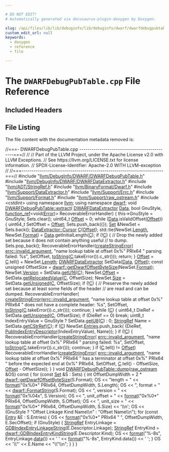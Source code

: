 ```yaml
---

# DO NOT EDIT!
# Automatically generated via docusaurus-plugin-doxygen by Doxygen.

slug: /api/files/lib/lib/debuginfo/lib/debuginfo/dwarf/dwarfdebugpubtable-cpp
custom_edit_url: null
keywords:
  - doxygen
  - reference
  - file

---
```





# The `DWARFDebugPubTable.cpp` File Reference

<DoxygenPage pluginConfig={pluginConfig}>



## Included Headers

<IncludesList>
<IncludesListItem
  filePath="llvm/DebugInfo/DWARF/DWARFDebugPubTable.h"
  permalink="/docs/api/files/include/include/llvm/include/llvm/debuginfo/include/llvm/debuginfo/dwarf/dwarfdebugpubtable-h"
  isLocal="true" />
<IncludesListItem
  filePath="llvm/DebugInfo/DWARF/DWARFDataExtractor.h"
  permalink="/docs/api/files/include/include/llvm/include/llvm/debuginfo/include/llvm/debuginfo/dwarf/dwarfdataextractor-h"
  isLocal="true" />
<IncludesListItem
  filePath="llvm/ADT/StringRef.h"
  permalink="/docs/api/files/include/include/llvm/include/llvm/adt/stringref-h"
  isLocal="true" />
<IncludesListItem
  filePath="llvm/BinaryFormat/Dwarf.h"
  permalink="/docs/api/files/include/include/llvm/include/llvm/binaryformat/dwarf-h"
  isLocal="true" />
<IncludesListItem
  filePath="llvm/Support/DataExtractor.h"
  permalink="/docs/api/files/include/include/llvm/include/llvm/support/dataextractor-h"
  isLocal="true" />
<IncludesListItem
  filePath="llvm/Support/Errc.h"
  permalink="/docs/api/files/include/include/llvm/include/llvm/support/errc-h"
  isLocal="true" />
<IncludesListItem
  filePath="llvm/Support/Format.h"
  permalink="/docs/api/files/include/include/llvm/include/llvm/support/format-h"
  isLocal="true" />
<IncludesListItem
  filePath="llvm/Support/raw_ostream.h"
  permalink="/docs/api/files/include/include/llvm/include/llvm/support/raw-ostream-h"
  isLocal="true" />
<IncludesListItem
  filePath="cstdint"
  permalink=""
  isLocal="false" />
</IncludesList>


## File Listing

The file content with the documentation metadata removed is:

<ProgramListing>

<Link id="l00001" /><CodeLine lineNumber="1"><Highlight kind="comment">//===- DWARFDebugPubTable.cpp ---------------------------------------------===//</Highlight><Highlight kind="normal"></Highlight></CodeLine>
<Link id="l00002" /><CodeLine lineNumber="2"><Highlight kind="normal"></Highlight><Highlight kind="comment">//</Highlight><Highlight kind="normal"></Highlight></CodeLine>
<Link id="l00003" /><CodeLine lineNumber="3"><Highlight kind="normal"></Highlight><Highlight kind="comment">// Part of the LLVM Project, under the Apache License v2.0 with LLVM Exceptions.</Highlight><Highlight kind="normal"></Highlight></CodeLine>
<Link id="l00004" /><CodeLine lineNumber="4"><Highlight kind="normal"></Highlight><Highlight kind="comment">// See https://llvm.org/LICENSE.txt for license information.</Highlight><Highlight kind="normal"></Highlight></CodeLine>
<Link id="l00005" /><CodeLine lineNumber="5"><Highlight kind="normal"></Highlight><Highlight kind="comment">// SPDX-License-Identifier: Apache-2.0 WITH LLVM-exception</Highlight><Highlight kind="normal"></Highlight></CodeLine>
<Link id="l00006" /><CodeLine lineNumber="6"><Highlight kind="normal"></Highlight><Highlight kind="comment">//</Highlight><Highlight kind="normal"></Highlight></CodeLine>
<Link id="l00007" /><CodeLine lineNumber="7"><Highlight kind="normal"></Highlight><Highlight kind="comment">//===----------------------------------------------------------------------===//</Highlight><Highlight kind="normal"></Highlight></CodeLine>
<Link id="l00008" /><CodeLine lineNumber="8"><Highlight kind="normal"></Highlight></CodeLine>
<Link id="l00009" /><CodeLine lineNumber="9"><Highlight kind="normal"></Highlight><Highlight kind="preprocessor">#include &quot;<a href="/docs/api/files/include/include/llvm/include/llvm/debuginfo/include/llvm/debuginfo/dwarf/dwarfdebugpubtable-h">llvm/DebugInfo/DWARF/DWARFDebugPubTable.h</a>&quot;</Highlight><Highlight kind="normal"></Highlight></CodeLine>
<Link id="l00010" /><CodeLine lineNumber="10"><Highlight kind="normal"></Highlight><Highlight kind="preprocessor">#include &quot;<a href="/docs/api/files/include/include/llvm/include/llvm/debuginfo/include/llvm/debuginfo/dwarf/dwarfdataextractor-h">llvm/DebugInfo/DWARF/DWARFDataExtractor.h</a>&quot;</Highlight><Highlight kind="normal"></Highlight></CodeLine>
<Link id="l00011" /><CodeLine lineNumber="11"><Highlight kind="normal"></Highlight><Highlight kind="preprocessor">#include &quot;<a href="/docs/api/files/include/include/llvm/include/llvm/adt/stringref-h">llvm/ADT/StringRef.h</a>&quot;</Highlight><Highlight kind="normal"></Highlight></CodeLine>
<Link id="l00012" /><CodeLine lineNumber="12"><Highlight kind="normal"></Highlight><Highlight kind="preprocessor">#include &quot;<a href="/docs/api/files/include/include/llvm/include/llvm/binaryformat/dwarf-h">llvm/BinaryFormat/Dwarf.h</a>&quot;</Highlight><Highlight kind="normal"></Highlight></CodeLine>
<Link id="l00013" /><CodeLine lineNumber="13"><Highlight kind="normal"></Highlight><Highlight kind="preprocessor">#include &quot;<a href="/docs/api/files/include/include/llvm/include/llvm/support/dataextractor-h">llvm/Support/DataExtractor.h</a>&quot;</Highlight><Highlight kind="normal"></Highlight></CodeLine>
<Link id="l00014" /><CodeLine lineNumber="14"><Highlight kind="normal"></Highlight><Highlight kind="preprocessor">#include &quot;<a href="/docs/api/files/include/include/llvm/include/llvm/support/errc-h">llvm/Support/Errc.h</a>&quot;</Highlight><Highlight kind="normal"></Highlight></CodeLine>
<Link id="l00015" /><CodeLine lineNumber="15"><Highlight kind="normal"></Highlight><Highlight kind="preprocessor">#include &quot;<a href="/docs/api/files/include/include/llvm/include/llvm/support/format-h">llvm/Support/Format.h</a>&quot;</Highlight><Highlight kind="normal"></Highlight></CodeLine>
<Link id="l00016" /><CodeLine lineNumber="16"><Highlight kind="normal"></Highlight><Highlight kind="preprocessor">#include &quot;<a href="/docs/api/files/include/include/llvm/include/llvm/support/raw-ostream-h">llvm/Support/raw&#95;ostream.h</a>&quot;</Highlight><Highlight kind="normal"></Highlight></CodeLine>
<Link id="l00017" /><CodeLine lineNumber="17"><Highlight kind="normal"></Highlight><Highlight kind="preprocessor">#include &lt;cstdint&gt;</Highlight><Highlight kind="normal"></Highlight></CodeLine>
<Link id="l00018" /><CodeLine lineNumber="18"><Highlight kind="normal"></Highlight></CodeLine>
<Link id="l00019" /><CodeLine lineNumber="19"><Highlight kind="normal"></Highlight><Highlight kind="keyword">using namespace </Highlight><Highlight kind="normal"><a href="/docs/api/namespaces/llvm">llvm</a>;</Highlight></CodeLine>
<Link id="l00020" /><CodeLine lineNumber="20"><Highlight kind="normal"></Highlight><Highlight kind="keyword">using namespace </Highlight><Highlight kind="normal"><a href="/docs/api/namespaces/llvm/dwarf">dwarf</a>;</Highlight></CodeLine>
<Link id="l00021" /><CodeLine lineNumber="21"><Highlight kind="normal"></Highlight></CodeLine>
<Link id="l00022" /><CodeLine lineNumber="22" lineLink="/docs/api/classes/llvm/dwarfdebugpubtable/#a021fcf81d5e7d4534f0aaf4984381236"><Highlight kind="normal"></Highlight><Highlight kind="keywordtype">void</Highlight><Highlight kind="normal"> <a href="/docs/api/classes/llvm/dwarfdebugpubtable/#a021fcf81d5e7d4534f0aaf4984381236">DWARFDebugPubTable::extract</a>(</Highlight></CodeLine>
<Link id="l00023" /><CodeLine lineNumber="23"><Highlight kind="normal">    <a href="/docs/api/classes/llvm/dwarfdataextractor">DWARFDataExtractor</a> <a href="/docs/api/namespaces/llvm/#aa20539e89704d20b98b97e9c3feac934">Data</a>, </Highlight><Highlight kind="keywordtype">bool</Highlight><Highlight kind="normal"> GnuStyle,</Highlight></CodeLine>
<Link id="l00024" /><CodeLine lineNumber="24"><Highlight kind="normal">    <a href="/docs/api/classes/llvm/function-ref">function&#95;ref</a>&lt;</Highlight><Highlight kind="keywordtype">void</Highlight><Highlight kind="normal">(<a href="/docs/api/classes/llvm/error">Error</a>)&gt; RecoverableErrorHandler) &#123;</Highlight></CodeLine>
<Link id="l00025" /><CodeLine lineNumber="25"><Highlight kind="normal">  this-&gt;GnuStyle = GnuStyle;</Highlight></CodeLine>
<Link id="l00026" /><CodeLine lineNumber="26"><Highlight kind="normal">  Sets.clear();</Highlight></CodeLine>
<Link id="l00027" /><CodeLine lineNumber="27"><Highlight kind="normal">  uint64&#95;t <a href="/docs/api/namespaces/llvm/#a05f5b9a11bdcc5feba62899f95dcf878a3134224cba2545bc57954d3b072aebb4">Offset</a> = 0;</Highlight></CodeLine>
<Link id="l00028" /><CodeLine lineNumber="28"><Highlight kind="normal">  </Highlight><Highlight kind="keywordflow">while</Highlight><Highlight kind="normal"> (<a href="/docs/api/namespaces/llvm/#aa20539e89704d20b98b97e9c3feac934">Data</a>.isValidOffset(<a href="/docs/api/namespaces/llvm/#a05f5b9a11bdcc5feba62899f95dcf878a3134224cba2545bc57954d3b072aebb4">Offset</a>)) &#123;</Highlight></CodeLine>
<Link id="l00029" /><CodeLine lineNumber="29"><Highlight kind="normal">    uint64&#95;t SetOffset = <a href="/docs/api/namespaces/llvm/#a05f5b9a11bdcc5feba62899f95dcf878a3134224cba2545bc57954d3b072aebb4">Offset</a>;</Highlight></CodeLine>
<Link id="l00030" /><CodeLine lineNumber="30"><Highlight kind="normal">    Sets.push&#95;back(&#123;&#125;);</Highlight></CodeLine>
<Link id="l00031" /><CodeLine lineNumber="31"><Highlight kind="normal">    <a href="/docs/api/structs/llvm/dwarfdebugpubtable/set">Set</a> &amp;NewSet = Sets.back();</Highlight></CodeLine>
<Link id="l00032" /><CodeLine lineNumber="32"><Highlight kind="normal"></Highlight></CodeLine>
<Link id="l00033" /><CodeLine lineNumber="33"><Highlight kind="normal">    <a href="/docs/api/classes/llvm/dataextractor/cursor">DataExtractor::Cursor</a> <a href="/docs/api/namespaces/llvm/callingconv/#ac6aa1387c4375260e2468eb5a77fdb4cafd841a49aec1539bc88abc8ff9e170fb">C</a>(<a href="/docs/api/namespaces/llvm/#a05f5b9a11bdcc5feba62899f95dcf878a3134224cba2545bc57954d3b072aebb4">Offset</a>);</Highlight></CodeLine>
<Link id="l00034" /><CodeLine lineNumber="34"><Highlight kind="normal">    std::tie(NewSet.<a href="/docs/api/structs/llvm/dwarfdebugpubtable/set/#a279f88f406170cef2d80d6296a0cdbf8">Length</a>, NewSet.<a href="/docs/api/structs/llvm/dwarfdebugpubtable/set/#a6ee0ea66e66bfbc0aaa48ae4f408638b">Format</a>) = <a href="/docs/api/namespaces/llvm/#aa20539e89704d20b98b97e9c3feac934">Data</a>.getInitialLength(<a href="/docs/api/namespaces/llvm/callingconv/#ac6aa1387c4375260e2468eb5a77fdb4cafd841a49aec1539bc88abc8ff9e170fb">C</a>);</Highlight></CodeLine>
<Link id="l00035" /><CodeLine lineNumber="35"><Highlight kind="normal">    </Highlight><Highlight kind="keywordflow">if</Highlight><Highlight kind="normal"> (!<a href="/docs/api/namespaces/llvm/callingconv/#ac6aa1387c4375260e2468eb5a77fdb4cafd841a49aec1539bc88abc8ff9e170fb">C</a>) &#123;</Highlight></CodeLine>
<Link id="l00036" /><CodeLine lineNumber="36"><Highlight kind="normal">      </Highlight><Highlight kind="comment">// Drop the newly added set because it does not contain anything useful</Highlight><Highlight kind="normal"></Highlight></CodeLine>
<Link id="l00037" /><CodeLine lineNumber="37"><Highlight kind="normal">      </Highlight><Highlight kind="comment">// to dump.</Highlight><Highlight kind="normal"></Highlight></CodeLine>
<Link id="l00038" /><CodeLine lineNumber="38"><Highlight kind="normal">      Sets.pop&#95;back();</Highlight></CodeLine>
<Link id="l00039" /><CodeLine lineNumber="39"><Highlight kind="normal">      RecoverableErrorHandler(<a href="/docs/api/namespaces/llvm/#a4d2fd926089a58d482fb67a362e11bad">createStringError</a>(</Highlight></CodeLine>
<Link id="l00040" /><CodeLine lineNumber="40"><Highlight kind="normal">          <a href="/docs/api/namespaces/llvm/#a59739a4f15fb2ec57a6b7fcfe938546bae55d43eabeefe5a8271b4a3c898bd18f">errc::invalid&#95;argument</a>,</Highlight></CodeLine>
<Link id="l00041" /><CodeLine lineNumber="41"><Highlight kind="normal">          </Highlight><Highlight kind="stringliteral">&quot;name lookup table at offset 0x%&quot;</Highlight><Highlight kind="normal"> PRIx64 </Highlight><Highlight kind="stringliteral">&quot; parsing failed: %s&quot;</Highlight><Highlight kind="normal">,</Highlight></CodeLine>
<Link id="l00042" /><CodeLine lineNumber="42"><Highlight kind="normal">          SetOffset, <a href="/docs/api/namespaces/llvm/#aba83a013c55b19255697393a10d9165e">toString</a>(<a href="/docs/api/namespaces/llvm/callingconv/#ac6aa1387c4375260e2468eb5a77fdb4cafd841a49aec1539bc88abc8ff9e170fb">C</a>.takeError()).c&#95;str()));</Highlight></CodeLine>
<Link id="l00043" /><CodeLine lineNumber="43"><Highlight kind="normal">      </Highlight><Highlight kind="keywordflow">return</Highlight><Highlight kind="normal">;</Highlight></CodeLine>
<Link id="l00044" /><CodeLine lineNumber="44"><Highlight kind="normal">    &#125;</Highlight></CodeLine>
<Link id="l00045" /><CodeLine lineNumber="45"><Highlight kind="normal"></Highlight></CodeLine>
<Link id="l00046" /><CodeLine lineNumber="46"><Highlight kind="normal">    <a href="/docs/api/namespaces/llvm/#a05f5b9a11bdcc5feba62899f95dcf878a3134224cba2545bc57954d3b072aebb4">Offset</a> = <a href="/docs/api/namespaces/llvm/callingconv/#ac6aa1387c4375260e2468eb5a77fdb4cafd841a49aec1539bc88abc8ff9e170fb">C</a>.tell() + NewSet.<a href="/docs/api/structs/llvm/dwarfdebugpubtable/set/#a279f88f406170cef2d80d6296a0cdbf8">Length</a>;</Highlight></CodeLine>
<Link id="l00047" /><CodeLine lineNumber="47"><Highlight kind="normal">    <a href="/docs/api/classes/llvm/dwarfdataextractor">DWARFDataExtractor</a> SetData(<a href="/docs/api/namespaces/llvm/#aa20539e89704d20b98b97e9c3feac934">Data</a>, <a href="/docs/api/namespaces/llvm/#a05f5b9a11bdcc5feba62899f95dcf878a3134224cba2545bc57954d3b072aebb4">Offset</a>);</Highlight></CodeLine>
<Link id="l00048" /><CodeLine lineNumber="48"><Highlight kind="normal">    </Highlight><Highlight kind="keyword">const</Highlight><Highlight kind="normal"> </Highlight><Highlight kind="keywordtype">unsigned</Highlight><Highlight kind="normal"> OffsetSize = <a href="/docs/api/namespaces/llvm/dwarf/#aa234436b20c856bcf616330ffcad6939">dwarf::getDwarfOffsetByteSize</a>(NewSet.<a href="/docs/api/structs/llvm/dwarfdebugpubtable/set/#a6ee0ea66e66bfbc0aaa48ae4f408638b">Format</a>);</Highlight></CodeLine>
<Link id="l00049" /><CodeLine lineNumber="49"><Highlight kind="normal"></Highlight></CodeLine>
<Link id="l00050" /><CodeLine lineNumber="50"><Highlight kind="normal">    NewSet.<a href="/docs/api/structs/llvm/dwarfdebugpubtable/set/#aef73b42b6bfd81240536c89ec9d9172c">Version</a> = SetData.<a href="/docs/api/classes/llvm/dataextractor/#a98923ce73981e5171ef246bdcc6fde60">getU16</a>(<a href="/docs/api/namespaces/llvm/callingconv/#ac6aa1387c4375260e2468eb5a77fdb4cafd841a49aec1539bc88abc8ff9e170fb">C</a>);</Highlight></CodeLine>
<Link id="l00051" /><CodeLine lineNumber="51"><Highlight kind="normal">    NewSet.<a href="/docs/api/structs/llvm/dwarfdebugpubtable/set/#a3b8d425362d21bbb5e355624495ef2a1">Offset</a> = SetData.<a href="/docs/api/classes/llvm/dwarfdataextractor/#a814a7655e692e4f880b38eed143052fb">getRelocatedValue</a>(<a href="/docs/api/namespaces/llvm/callingconv/#ac6aa1387c4375260e2468eb5a77fdb4cafd841a49aec1539bc88abc8ff9e170fb">C</a>, OffsetSize);</Highlight></CodeLine>
<Link id="l00052" /><CodeLine lineNumber="52"><Highlight kind="normal">    NewSet.<a href="/docs/api/structs/llvm/dwarfdebugpubtable/set/#ad0e76ecb4b6207b979c7d2ecac9d06d5">Size</a> = SetData.<a href="/docs/api/classes/llvm/dataextractor/#a091e3b172c8f532c021b21c90fd3d461">getUnsigned</a>(<a href="/docs/api/namespaces/llvm/callingconv/#ac6aa1387c4375260e2468eb5a77fdb4cafd841a49aec1539bc88abc8ff9e170fb">C</a>, OffsetSize);</Highlight></CodeLine>
<Link id="l00053" /><CodeLine lineNumber="53"><Highlight kind="normal"></Highlight></CodeLine>
<Link id="l00054" /><CodeLine lineNumber="54"><Highlight kind="normal">    </Highlight><Highlight kind="keywordflow">if</Highlight><Highlight kind="normal"> (!<a href="/docs/api/namespaces/llvm/callingconv/#ac6aa1387c4375260e2468eb5a77fdb4cafd841a49aec1539bc88abc8ff9e170fb">C</a>) &#123;</Highlight></CodeLine>
<Link id="l00055" /><CodeLine lineNumber="55"><Highlight kind="normal">      </Highlight><Highlight kind="comment">// Preserve the newly added set because at least some fields of the header</Highlight><Highlight kind="normal"></Highlight></CodeLine>
<Link id="l00056" /><CodeLine lineNumber="56"><Highlight kind="normal">      </Highlight><Highlight kind="comment">// are read and can be dumped.</Highlight><Highlight kind="normal"></Highlight></CodeLine>
<Link id="l00057" /><CodeLine lineNumber="57"><Highlight kind="normal">      RecoverableErrorHandler(</Highlight></CodeLine>
<Link id="l00058" /><CodeLine lineNumber="58"><Highlight kind="normal">          <a href="/docs/api/namespaces/llvm/#a4d2fd926089a58d482fb67a362e11bad">createStringError</a>(<a href="/docs/api/namespaces/llvm/#a59739a4f15fb2ec57a6b7fcfe938546bae55d43eabeefe5a8271b4a3c898bd18f">errc::invalid&#95;argument</a>,</Highlight></CodeLine>
<Link id="l00059" /><CodeLine lineNumber="59"><Highlight kind="normal">                            </Highlight><Highlight kind="stringliteral">&quot;name lookup table at offset 0x%&quot;</Highlight><Highlight kind="normal"> PRIx64</Highlight></CodeLine>
<Link id="l00060" /><CodeLine lineNumber="60"><Highlight kind="normal">                            </Highlight><Highlight kind="stringliteral">&quot; does not have a complete header: %s&quot;</Highlight><Highlight kind="normal">,</Highlight></CodeLine>
<Link id="l00061" /><CodeLine lineNumber="61"><Highlight kind="normal">                            SetOffset, <a href="/docs/api/namespaces/llvm/#aba83a013c55b19255697393a10d9165e">toString</a>(<a href="/docs/api/namespaces/llvm/callingconv/#ac6aa1387c4375260e2468eb5a77fdb4cafd841a49aec1539bc88abc8ff9e170fb">C</a>.takeError()).c&#95;str()));</Highlight></CodeLine>
<Link id="l00062" /><CodeLine lineNumber="62"><Highlight kind="normal">      </Highlight><Highlight kind="keywordflow">continue</Highlight><Highlight kind="normal">;</Highlight></CodeLine>
<Link id="l00063" /><CodeLine lineNumber="63"><Highlight kind="normal">    &#125;</Highlight></CodeLine>
<Link id="l00064" /><CodeLine lineNumber="64"><Highlight kind="normal"></Highlight></CodeLine>
<Link id="l00065" /><CodeLine lineNumber="65"><Highlight kind="normal">    </Highlight><Highlight kind="keywordflow">while</Highlight><Highlight kind="normal"> (<a href="/docs/api/namespaces/llvm/callingconv/#ac6aa1387c4375260e2468eb5a77fdb4cafd841a49aec1539bc88abc8ff9e170fb">C</a>) &#123;</Highlight></CodeLine>
<Link id="l00066" /><CodeLine lineNumber="66"><Highlight kind="normal">      uint64&#95;t DieRef = SetData.<a href="/docs/api/classes/llvm/dataextractor/#a091e3b172c8f532c021b21c90fd3d461">getUnsigned</a>(<a href="/docs/api/namespaces/llvm/callingconv/#ac6aa1387c4375260e2468eb5a77fdb4cafd841a49aec1539bc88abc8ff9e170fb">C</a>, OffsetSize);</Highlight></CodeLine>
<Link id="l00067" /><CodeLine lineNumber="67"><Highlight kind="normal">      </Highlight><Highlight kind="keywordflow">if</Highlight><Highlight kind="normal"> (DieRef == 0)</Highlight></CodeLine>
<Link id="l00068" /><CodeLine lineNumber="68"><Highlight kind="normal">        </Highlight><Highlight kind="keywordflow">break</Highlight><Highlight kind="normal">;</Highlight></CodeLine>
<Link id="l00069" /><CodeLine lineNumber="69"><Highlight kind="normal">      uint8&#95;t IndexEntryValue = GnuStyle ? SetData.<a href="/docs/api/classes/llvm/dataextractor/#a45ee696c4102751e0194a0210c07dac0">getU8</a>(<a href="/docs/api/namespaces/llvm/callingconv/#ac6aa1387c4375260e2468eb5a77fdb4cafd841a49aec1539bc88abc8ff9e170fb">C</a>) : 0;</Highlight></CodeLine>
<Link id="l00070" /><CodeLine lineNumber="70"><Highlight kind="normal">      <a href="/docs/api/classes/llvm/stringref">StringRef</a> Name = SetData.<a href="/docs/api/classes/llvm/dataextractor/#a3b587fe584a4e8b02c4ca0426be42918">getCStrRef</a>(<a href="/docs/api/namespaces/llvm/callingconv/#ac6aa1387c4375260e2468eb5a77fdb4cafd841a49aec1539bc88abc8ff9e170fb">C</a>);</Highlight></CodeLine>
<Link id="l00071" /><CodeLine lineNumber="71"><Highlight kind="normal">      </Highlight><Highlight kind="keywordflow">if</Highlight><Highlight kind="normal"> (<a href="/docs/api/namespaces/llvm/callingconv/#ac6aa1387c4375260e2468eb5a77fdb4cafd841a49aec1539bc88abc8ff9e170fb">C</a>)</Highlight></CodeLine>
<Link id="l00072" /><CodeLine lineNumber="72"><Highlight kind="normal">        NewSet.<a href="/docs/api/structs/llvm/dwarfdebugpubtable/set/#a7f839cd510bd2e16a32556f66fbf1036">Entries</a>.push&#95;back(</Highlight></CodeLine>
<Link id="l00073" /><CodeLine lineNumber="73"><Highlight kind="normal">            &#123;DieRef, <a href="/docs/api/structs/llvm/dwarf/pubindexentrydescriptor">PubIndexEntryDescriptor</a>(IndexEntryValue), Name&#125;);</Highlight></CodeLine>
<Link id="l00074" /><CodeLine lineNumber="74"><Highlight kind="normal">    &#125;</Highlight></CodeLine>
<Link id="l00075" /><CodeLine lineNumber="75"><Highlight kind="normal"></Highlight></CodeLine>
<Link id="l00076" /><CodeLine lineNumber="76"><Highlight kind="normal">    </Highlight><Highlight kind="keywordflow">if</Highlight><Highlight kind="normal"> (!<a href="/docs/api/namespaces/llvm/callingconv/#ac6aa1387c4375260e2468eb5a77fdb4cafd841a49aec1539bc88abc8ff9e170fb">C</a>) &#123;</Highlight></CodeLine>
<Link id="l00077" /><CodeLine lineNumber="77"><Highlight kind="normal">      RecoverableErrorHandler(<a href="/docs/api/namespaces/llvm/#a4d2fd926089a58d482fb67a362e11bad">createStringError</a>(</Highlight></CodeLine>
<Link id="l00078" /><CodeLine lineNumber="78"><Highlight kind="normal">          <a href="/docs/api/namespaces/llvm/#a59739a4f15fb2ec57a6b7fcfe938546bae55d43eabeefe5a8271b4a3c898bd18f">errc::invalid&#95;argument</a>,</Highlight></CodeLine>
<Link id="l00079" /><CodeLine lineNumber="79"><Highlight kind="normal">          </Highlight><Highlight kind="stringliteral">&quot;name lookup table at offset 0x%&quot;</Highlight><Highlight kind="normal"> PRIx64 </Highlight><Highlight kind="stringliteral">&quot; parsing failed: %s&quot;</Highlight><Highlight kind="normal">,</Highlight></CodeLine>
<Link id="l00080" /><CodeLine lineNumber="80"><Highlight kind="normal">          SetOffset, <a href="/docs/api/namespaces/llvm/#aba83a013c55b19255697393a10d9165e">toString</a>(<a href="/docs/api/namespaces/llvm/callingconv/#ac6aa1387c4375260e2468eb5a77fdb4cafd841a49aec1539bc88abc8ff9e170fb">C</a>.takeError()).c&#95;str()));</Highlight></CodeLine>
<Link id="l00081" /><CodeLine lineNumber="81"><Highlight kind="normal">      </Highlight><Highlight kind="keywordflow">continue</Highlight><Highlight kind="normal">;</Highlight></CodeLine>
<Link id="l00082" /><CodeLine lineNumber="82"><Highlight kind="normal">    &#125;</Highlight></CodeLine>
<Link id="l00083" /><CodeLine lineNumber="83"><Highlight kind="normal">    </Highlight><Highlight kind="keywordflow">if</Highlight><Highlight kind="normal"> (<a href="/docs/api/namespaces/llvm/callingconv/#ac6aa1387c4375260e2468eb5a77fdb4cafd841a49aec1539bc88abc8ff9e170fb">C</a>.tell() != <a href="/docs/api/namespaces/llvm/#a05f5b9a11bdcc5feba62899f95dcf878a3134224cba2545bc57954d3b072aebb4">Offset</a>)</Highlight></CodeLine>
<Link id="l00084" /><CodeLine lineNumber="84"><Highlight kind="normal">      RecoverableErrorHandler(<a href="/docs/api/namespaces/llvm/#a4d2fd926089a58d482fb67a362e11bad">createStringError</a>(</Highlight></CodeLine>
<Link id="l00085" /><CodeLine lineNumber="85"><Highlight kind="normal">          <a href="/docs/api/namespaces/llvm/#a59739a4f15fb2ec57a6b7fcfe938546bae55d43eabeefe5a8271b4a3c898bd18f">errc::invalid&#95;argument</a>,</Highlight></CodeLine>
<Link id="l00086" /><CodeLine lineNumber="86"><Highlight kind="normal">          </Highlight><Highlight kind="stringliteral">&quot;name lookup table at offset 0x%&quot;</Highlight><Highlight kind="normal"> PRIx64</Highlight></CodeLine>
<Link id="l00087" /><CodeLine lineNumber="87"><Highlight kind="normal">          </Highlight><Highlight kind="stringliteral">&quot; has a terminator at offset 0x%&quot;</Highlight><Highlight kind="normal"> PRIx64</Highlight></CodeLine>
<Link id="l00088" /><CodeLine lineNumber="88"><Highlight kind="normal">          </Highlight><Highlight kind="stringliteral">&quot; before the expected end at 0x%&quot;</Highlight><Highlight kind="normal"> PRIx64,</Highlight></CodeLine>
<Link id="l00089" /><CodeLine lineNumber="89"><Highlight kind="normal">          SetOffset, <a href="/docs/api/namespaces/llvm/callingconv/#ac6aa1387c4375260e2468eb5a77fdb4cafd841a49aec1539bc88abc8ff9e170fb">C</a>.tell() - OffsetSize, <a href="/docs/api/namespaces/llvm/#a05f5b9a11bdcc5feba62899f95dcf878a3134224cba2545bc57954d3b072aebb4">Offset</a> - OffsetSize));</Highlight></CodeLine>
<Link id="l00090" /><CodeLine lineNumber="90"><Highlight kind="normal">  &#125;</Highlight></CodeLine>
<Link id="l00091" /><CodeLine lineNumber="91"><Highlight kind="normal">&#125;</Highlight></CodeLine>
<Link id="l00092" /><CodeLine lineNumber="92"><Highlight kind="normal"></Highlight></CodeLine>
<Link id="l00093" /><CodeLine lineNumber="93" lineLink="/docs/api/classes/llvm/dwarfdebugpubtable/#a2d35cbb8144f97cd0811de3487719084"><Highlight kind="normal"></Highlight><Highlight kind="keywordtype">void</Highlight><Highlight kind="normal"> <a href="/docs/api/classes/llvm/dwarfdebugpubtable/#a2d35cbb8144f97cd0811de3487719084">DWARFDebugPubTable::dump</a>(<a href="/docs/api/classes/llvm/raw-ostream">raw&#95;ostream</a> &amp;OS)</Highlight><Highlight kind="keyword"> const </Highlight><Highlight kind="normal">&#123;</Highlight></CodeLine>
<Link id="l00094" /><CodeLine lineNumber="94"><Highlight kind="normal">  </Highlight><Highlight kind="keywordflow">for</Highlight><Highlight kind="normal"> (</Highlight><Highlight kind="keyword">const</Highlight><Highlight kind="normal"> <a href="/docs/api/structs/llvm/dwarfdebugpubtable/set">Set</a> &amp;S : Sets) &#123;</Highlight></CodeLine>
<Link id="l00095" /><CodeLine lineNumber="95"><Highlight kind="normal">    </Highlight><Highlight kind="keywordtype">int</Highlight><Highlight kind="normal"> OffsetDumpWidth = 2 &#42; <a href="/docs/api/namespaces/llvm/dwarf/#aa234436b20c856bcf616330ffcad6939">dwarf::getDwarfOffsetByteSize</a>(S.Format);</Highlight></CodeLine>
<Link id="l00096" /><CodeLine lineNumber="96"><Highlight kind="normal">    OS &lt;&lt; </Highlight><Highlight kind="stringliteral">&quot;length = &quot;</Highlight><Highlight kind="normal"> &lt;&lt; <a href="/docs/api/namespaces/llvm/#a939bc2108d47080767f0c06ba56caec7">format</a>(</Highlight><Highlight kind="stringliteral">&quot;0x%0&#42;&quot;</Highlight><Highlight kind="normal"> PRIx64, OffsetDumpWidth, S.Length);</Highlight></CodeLine>
<Link id="l00097" /><CodeLine lineNumber="97"><Highlight kind="normal">    OS &lt;&lt; </Highlight><Highlight kind="stringliteral">&quot;, format = &quot;</Highlight><Highlight kind="normal"> &lt;&lt; <a href="/docs/api/groups/dwarfconstantsdumping/#gaad973adc80fce80cd7fb76d263240436">dwarf::FormatString</a>(S.Format);</Highlight></CodeLine>
<Link id="l00098" /><CodeLine lineNumber="98"><Highlight kind="normal">    OS &lt;&lt; </Highlight><Highlight kind="stringliteral">&quot;, version = &quot;</Highlight><Highlight kind="normal"> &lt;&lt; <a href="/docs/api/namespaces/llvm/#a939bc2108d47080767f0c06ba56caec7">format</a>(</Highlight><Highlight kind="stringliteral">&quot;0x%04x&quot;</Highlight><Highlight kind="normal">, S.Version);</Highlight></CodeLine>
<Link id="l00099" /><CodeLine lineNumber="99"><Highlight kind="normal">    OS &lt;&lt; </Highlight><Highlight kind="stringliteral">&quot;, unit&#95;offset = &quot;</Highlight><Highlight kind="normal"></Highlight></CodeLine>
<Link id="l00100" /><CodeLine lineNumber="100"><Highlight kind="normal">       &lt;&lt; <a href="/docs/api/namespaces/llvm/#a939bc2108d47080767f0c06ba56caec7">format</a>(</Highlight><Highlight kind="stringliteral">&quot;0x%0&#42;&quot;</Highlight><Highlight kind="normal"> PRIx64, OffsetDumpWidth, S.Offset);</Highlight></CodeLine>
<Link id="l00101" /><CodeLine lineNumber="101"><Highlight kind="normal">    OS &lt;&lt; </Highlight><Highlight kind="stringliteral">&quot;, unit&#95;size = &quot;</Highlight><Highlight kind="normal"> &lt;&lt; <a href="/docs/api/namespaces/llvm/#a939bc2108d47080767f0c06ba56caec7">format</a>(</Highlight><Highlight kind="stringliteral">&quot;0x%0&#42;&quot;</Highlight><Highlight kind="normal"> PRIx64, OffsetDumpWidth, S.Size)</Highlight></CodeLine>
<Link id="l00102" /><CodeLine lineNumber="102"><Highlight kind="normal">       &lt;&lt; </Highlight><Highlight kind="charliteral">&#39;\\n&#39;</Highlight><Highlight kind="normal">;</Highlight></CodeLine>
<Link id="l00103" /><CodeLine lineNumber="103"><Highlight kind="normal">    OS &lt;&lt; (GnuStyle ? </Highlight><Highlight kind="stringliteral">&quot;Offset     Linkage  Kind     Name\\n&quot;</Highlight><Highlight kind="normal"></Highlight></CodeLine>
<Link id="l00104" /><CodeLine lineNumber="104"><Highlight kind="normal">                    : </Highlight><Highlight kind="stringliteral">&quot;Offset     Name\\n&quot;</Highlight><Highlight kind="normal">);</Highlight></CodeLine>
<Link id="l00105" /><CodeLine lineNumber="105"><Highlight kind="normal"></Highlight></CodeLine>
<Link id="l00106" /><CodeLine lineNumber="106"><Highlight kind="normal">    </Highlight><Highlight kind="keywordflow">for</Highlight><Highlight kind="normal"> (</Highlight><Highlight kind="keyword">const</Highlight><Highlight kind="normal"> <a href="/docs/api/structs/llvm/dwarfdebugpubtable/entry">Entry</a> &amp;E : S.Entries) &#123;</Highlight></CodeLine>
<Link id="l00107" /><CodeLine lineNumber="107"><Highlight kind="normal">      OS &lt;&lt; <a href="/docs/api/namespaces/llvm/#a939bc2108d47080767f0c06ba56caec7">format</a>(</Highlight><Highlight kind="stringliteral">&quot;0x%0&#42;&quot;</Highlight><Highlight kind="normal"> PRIx64 </Highlight><Highlight kind="stringliteral">&quot; &quot;</Highlight><Highlight kind="normal">, OffsetDumpWidth, E.SecOffset);</Highlight></CodeLine>
<Link id="l00108" /><CodeLine lineNumber="108"><Highlight kind="normal">      </Highlight><Highlight kind="keywordflow">if</Highlight><Highlight kind="normal"> (GnuStyle) &#123;</Highlight></CodeLine>
<Link id="l00109" /><CodeLine lineNumber="109"><Highlight kind="normal">        <a href="/docs/api/classes/llvm/stringref">StringRef</a> EntryLinkage =</Highlight></CodeLine>
<Link id="l00110" /><CodeLine lineNumber="110"><Highlight kind="normal">            <a href="/docs/api/groups/dwarfconstantsdumping/#ga2c199ced0c87466d7d8706a8e637c30e">GDBIndexEntryLinkageString</a>(E.Descriptor.Linkage);</Highlight></CodeLine>
<Link id="l00111" /><CodeLine lineNumber="111"><Highlight kind="normal">        <a href="/docs/api/classes/llvm/stringref">StringRef</a> EntryKind = <a href="/docs/api/groups/dwarfconstantsdumping/#gaf0b82d0ae1946333eaca4330f170180e">dwarf::GDBIndexEntryKindString</a>(E.Descriptor.Kind);</Highlight></CodeLine>
<Link id="l00112" /><CodeLine lineNumber="112"><Highlight kind="normal">        OS &lt;&lt; <a href="/docs/api/namespaces/llvm/#a939bc2108d47080767f0c06ba56caec7">format</a>(</Highlight><Highlight kind="stringliteral">&quot;%-8s&quot;</Highlight><Highlight kind="normal">, EntryLinkage.<a href="/docs/api/classes/llvm/stringref/#a7b0fa1a82461032cdf16b7f6c59f0a6a">data</a>()) &lt;&lt; </Highlight><Highlight kind="charliteral">&#39; &#39;</Highlight><Highlight kind="normal"></Highlight></CodeLine>
<Link id="l00113" /><CodeLine lineNumber="113"><Highlight kind="normal">           &lt;&lt; <a href="/docs/api/namespaces/llvm/#a939bc2108d47080767f0c06ba56caec7">format</a>(</Highlight><Highlight kind="stringliteral">&quot;%-8s&quot;</Highlight><Highlight kind="normal">, EntryKind.data()) &lt;&lt; </Highlight><Highlight kind="charliteral">&#39; &#39;</Highlight><Highlight kind="normal">;</Highlight></CodeLine>
<Link id="l00114" /><CodeLine lineNumber="114"><Highlight kind="normal">      &#125;</Highlight></CodeLine>
<Link id="l00115" /><CodeLine lineNumber="115"><Highlight kind="normal">      OS &lt;&lt; </Highlight><Highlight kind="charliteral">&#39;\\&quot;&#39;</Highlight><Highlight kind="normal"> &lt;&lt; E.Name &lt;&lt; </Highlight><Highlight kind="stringliteral">&quot;\\&quot;\\n&quot;</Highlight><Highlight kind="normal">;</Highlight></CodeLine>
<Link id="l00116" /><CodeLine lineNumber="116"><Highlight kind="normal">    &#125;</Highlight></CodeLine>
<Link id="l00117" /><CodeLine lineNumber="117"><Highlight kind="normal">  &#125;</Highlight></CodeLine>
<Link id="l00118" /><CodeLine lineNumber="118"><Highlight kind="normal">&#125;</Highlight></CodeLine>

</ProgramListing>

</DoxygenPage>
